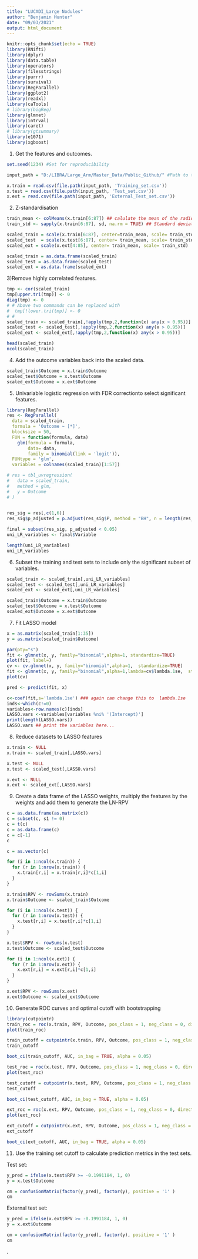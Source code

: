 ---
title: "LUCADI_Large Nodules"
author: "Benjamin Hunter"
date: "09/03/2021"
output: html_document
---

```{r setup, include=FALSE}
knitr::opts_chunk$set(echo = TRUE)
library(RNifti)
library(dplyr)
library(data.table)
library(operators)
library(filesstrings)
library(purrr)
library(survival)
library(RegParallel)
library(ggplot2)
library(readxl)
library(caTools)
# library(bigReg)
library(glmnet)
library(intrval)
library(caret)
# library(gtsummary)
library(e1071)
library(xgboost)
```


1) Get the features and outcomes.
```{r}
set.seed(1234) #Set for reproducibility

input_path = "D:/LIBRA/Large_Arm/Master_Data/Public_Github/" #Path to the folder containing the data csv files

x.train = read.csv(file.path(input_path, 'Training_set.csv'))
x.test = read.csv(file.path(input_path, 'Test_set.csv'))
x.ext = read.csv(file.path(input_path, 'External_Test_set.csv'))
```



2) Z-standardisation
```{r}
train_mean <- colMeans(x.train[6:87]) ## calulate the mean of the radiomics features, note not the clincial features
train_std <- sapply(x.train[6:87], sd, na.rm = TRUE) ## Standard deviataion

scaled_train = scale(x.train[6:87], center=train_mean, scale= train_std) 
scaled_test  = scale(x.test[6:87], center= train_mean, scale= train_std)
scaled_ext = scale(x.ext[4:85], center= train_mean, scale= train_std)

scaled_train = as.data.frame(scaled_train)
scaled_test = as.data.frame(scaled_test)
scaled_ext = as.data.frame(scaled_ext)
```

3)Remove highly correlated features.
```{r}
tmp <- cor(scaled_train)
tmp[upper.tri(tmp)] <- 0
diag(tmp) <- 0
# # Above two commands can be replaced with
#  tmp[!lower.tri(tmp)] <- 0
# #
scaled_train <- scaled_train[,!apply(tmp,2,function(x) any(x > 0.95))]
scaled_test <- scaled_test[,!apply(tmp,2,function(x) any(x > 0.95))]
scaled_ext <- scaled_ext[,!apply(tmp,2,function(x) any(x > 0.95))]

head(scaled_train)
ncol(scaled_train)
```



4) Add the outcome variables back into the scaled data.
```{r}
scaled_train$Outcome = x.train$Outcome
scaled_test$Outcome = x.test$Outcome
scaled_ext$Outcome = x.ext$Outcome
```

5) Univariable logistic regression with FDR correctionto select significant features. 
```{r}
library(RegParallel)
res <- RegParallel(
  data = scaled_train,
  formula = 'Outcome ~ [*]',
  blocksize = 50,
  FUN = function(formula, data)
    glm(formula = formula,
        data= data,
        family = binomial(link = 'logit')),
  FUNtype = 'glm',
  variables = colnames(scaled_train)[1:57])

# res = tbl_uvregression(
#   data = scaled_train,
#   method = glm,
#   y = Outcome
# )

        
res_sig = res[,c(1,6)]
res_sig$p_adjusted = p.adjust(res_sig$P, method = "BH", n = length(res_sig$P))

final = subset(res_sig, p_adjusted < 0.05)
uni_LR_variables <- final$Variable

length(uni_LR_variables)
uni_LR_variables
```
6) Subset the training and test sets to include only the significant subset of variables.
```{r}
scaled_train <- scaled_train[,uni_LR_variables]
scaled_test <- scaled_test[,uni_LR_variables]
scaled_ext <- scaled_ext[,uni_LR_variables]

scaled_train$Outcome = x.train$Outcome
scaled_test$Outcome = x.test$Outcome
scaled_ext$Outcome = x.ext$Outcome
```


7) Fit LASSO model
```{r}
x = as.matrix(scaled_train[1:35])
y = as.matrix(scaled_train$Outcome)

par(pty="s")
fit <- glmnet(x, y, family="binomial",alpha=1, standardize=TRUE)
plot(fit, label=)
cv <- cv.glmnet(x, y, family="binomial",alpha=1,  standardize=TRUE)
fit <- glmnet(x, y, family="binomial",alpha=1,lambda=cv$lambda.1se,  standardize=TRUE) ## can change to lambda.1se but min is best
plot(cv)

pred <- predict(fit, x)

c<-coef(fit,s='lambda.1se') ### again can change this to  lambda.1se
inds<-which(c!=0)
variables<-row.names(c)[inds]
LASSO.vars <-variables[variables %ni% '(Intercept)']
print(length(LASSO.vars))
LASSO.vars ## print the variables here...
```
8) Reduce datasets to LASSO features
```{r}
x.train <- NULL
x.train <- scaled_train[,LASSO.vars]

x.test <- NULL
x.test <- scaled_test[,LASSO.vars]

x.ext <- NULL
x.ext <- scaled_ext[,LASSO.vars]
```

9) Create a data frame of the LASSO weights, multiply the features by the weights and add them to generate the LN-RPV
```{r}
c = as.data.frame(as.matrix(c))
c = subset(c, s1 != 0)
c = t(c)
c = as.data.frame(c)
c = c[-1]
c
```

```{r}
c = as.vector(c) 

for (i in 1:ncol(x.train)) {
  for (r in 1:nrow(x.train)) {
    x.train[r,i] = x.train[r,i]*c[1,i]
  }
}

x.train$RPV <- rowSums(x.train)
x.train$Outcome <- scaled_train$Outcome

```

```{r}
for (i in 1:ncol(x.test)) {
  for (r in 1:nrow(x.test)) {
    x.test[r,i] = x.test[r,i]*c[1,i]
  }
}

x.test$RPV <- rowSums(x.test)
x.test$Outcome <- scaled_test$Outcome

```

```{r}
for (i in 1:ncol(x.ext)) {
  for (r in 1:nrow(x.ext)) {
    x.ext[r,i] = x.ext[r,i]*c[1,i]
  }
}

x.ext$RPV <- rowSums(x.ext)
x.ext$Outcome <- scaled_ext$Outcome
```

10) Generate ROC curves and optimal cutoff with bootstrapping
```{r}
library(cutpointr)
train_roc = roc(x.train, RPV, Outcome, pos_class = 1, neg_class = 0, direction = ">=")
plot(train_roc)

train_cutoff = cutpointr(x.train, RPV, Outcome, pos_class = 1, neg_class = 0, direction = ">=", method = maximize_metric, metric = youden, boot_runs = 1000)
train_cutoff

boot_ci(train_cutoff, AUC, in_bag = TRUE, alpha = 0.05)
```


```{r}
test_roc = roc(x.test, RPV, Outcome, pos_class = 1, neg_class = 0, direction = ">=")
plot(test_roc)

test_cutoff = cutpointr(x.test, RPV, Outcome, pos_class = 1, neg_class = 0, direction = ">=", method = maximize_metric, metric = youden, boot_runs = 1000)
test_cutoff

boot_ci(test_cutoff, AUC, in_bag = TRUE, alpha = 0.05)
```

```{r}
ext_roc = roc(x.ext, RPV, Outcome, pos_class = 1, neg_class = 0, direction = ">=")
plot(ext_roc)

ext_cutoff = cutpointr(x.ext, RPV, Outcome, pos_class = 1, neg_class = 0, direction = ">=", method = maximize_metric, metric = accuracy, na.rm = TRUE, boot_runs = 1000)
ext_cutoff

boot_ci(ext_cutoff, AUC, in_bag = TRUE, alpha = 0.05)
```

11) Use the training set cutoff to calculate prediction metrics in the test sets.

Test set:
```{r}
y_pred = ifelse(x.test$RPV >= -0.1991184, 1, 0)
y = x.test$Outcome

cm = confusionMatrix(factor(y_pred), factor(y), positive = '1' )
cm
```

External test set:
```{r}
y_pred = ifelse(x.ext$RPV >= -0.1991184, 1, 0)
y = x.ext$Outcome

cm = confusionMatrix(factor(y_pred), factor(y), positive = '1' )
cm
```
.